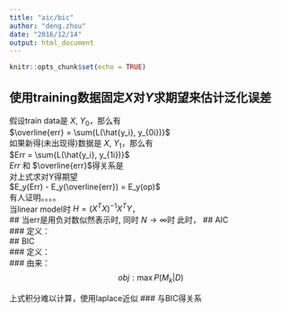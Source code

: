 ```yaml
---
title: "aic/bic"
author: "deng.zhou"
date: "2016/12/14"
output: html_document
---
```


```r
knitr::opts_chunk$set(echo = TRUE)
```
## 使用training数据固定$X$对$Y$求期望来估计泛化误差
假设train data是 $X$, $Y_0$，那么有  
$\overline{err} = \sum{L(\hat{y_i}, y_{0i})}$  
如果新得(未出现得)数据是 $X$, $Y_1$，那么有  
$Err = \sum{L(\hat{y_i}, y_{1i})}$   
$Err$ 和 $\overline{err}$得关系是  
\begin{eqnarray*}
  Err - \overline{err} \equiv op  
\end{eqnarray*}
对上式求对Y得期望  
$E_y(Err) - E_y(\overline{err}) = E_y(op)$  
有人证明。。。。  
\begin{eqnarray*}
  E_y(op) &=& \frac{2}{N} \cdot \sum{Cov(\hat{y_i}, y_i)}   
\end{eqnarray*}
当linear model时 $H=(X^TX)^{-1}X^TY$，  
\begin{eqnarray*}
  E_y(op) &=& \frac{2}{N} \cdot \sum{Cov(\hat{y_i}, y_i)}
          &=& \frac{2}{N} \cdot \sum{Cov(x_i^TH, y_i)}
          &=& \frac{2}{N} \cdot \sum{x_i^THCov(y_i, y_i)}
          &=& \frac{2}{N} \cdot tr(XH)
\end{eqnarray*}
## 当err是用负对数似然表示时, 同时 $N \to \infty$时
\begin{eqnarray*}
  E_y{Err} & = & E_y{\log{likelihood}} \\
  E_y{\overline{err}} & = & \log{likelihood} \\
\end{eqnarray*}
此时，
\begin{eqnarray*}
        E_y{Err} & = & E_y{\overline{err}} + E_y(op) \\
                 & = & E_y{\overline{err}} + \frac{2}{N} \cdot \sum{Cov(\hat{y_i}, y_i)}   
\end{eqnarray*}
## AIC  
### 定义：  
\begin{eqnarray*}
  －\frac{2}{N} \cdot loglik + 2 \cdot \frac{d}{N}
\end{eqnarray*}
## BIC  
### 定义：  
\begin{eqnarray*}
  -2 \cdot loglik + \log{N} \cdot d
\end{eqnarray*}
### 由来：
$$ obj : \max P(M_k|D) $$
\begin{eqnarray*}
  P(M_k|D) &\varpropto& P(M_k, D) \\
           &=& P(M_k) \cdot P(D|M_k)  \\
           &=& P(M_k) \cdot \int P(D|\theta, M_k)P(\theta|M_k) d_{\theta}
\end{eqnarray*}

上式积分难以计算，使用laplace近似
\begin{eqnarray*}
  \log{P(D|M_k)} = \log{P(D|\hat{\theta},M_k)} - \frac{d_m}{2} \cdot \log{N} + O(1) 
\end{eqnarray*}
### 与BIC得关系